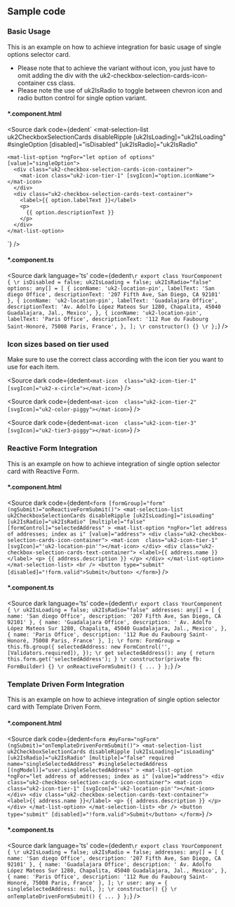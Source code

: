 <!-- Custom-MDX-Documentation.mdx -->

<IntroductionLayout></IntroductionLayout>


## Sample code

### Basic Usage
  <p>
  This is an example on how to achieve integration for basic usage of single options selector card.
  </p>
  <ul>
    <li>
      Please note that to achieve the variant without icon, you just have to omit adding the div with the uk2-checkbox-selection-cards-icon-container css class.
    </li>
    <li>
      Please note the use of uk2IsRadio to toggle between chevron icon and radio button control for single option variant.
    </li>
  </ul>

#### *.component.html
<Source
  dark
  code={dedent`
  <mat-selection-list
    uk2CheckboxSelectionCards
    disableRipple
    [uk2IsLoading]="uk2IsLoading"
    #singleOption
    [disabled]="isDisabled"
    [uk2IsRadio]="uk2IsRadio"
  >
    <mat-list-option *ngFor="let option of options" [value]="singleOption">
      <div class="uk2-checkbox-selection-cards-icon-container">
        <mat-icon class="uk2-icon-tier-1" [svgIcon]="option.iconName"></mat-icon>
      </div>
      <div class="uk2-checkbox-selection-cards-text-container">
        <label>{{ option.labelText }}</label>
        <p>
          {{ option.descriptionText }}
        </p>
      </div>
    </mat-list-option>
  </mat-selection-list>
  `}
/>
<br/>


#### *.component.ts
<Source
  dark
  language='ts'
  code={dedent`
    \r
    export class YourComponent {
      \r
      isDisabled = false;
      uk2IsLoading = false;
      uk2IsRadio="false"
      options: any[] = [
        {
          iconName: 'uk2-location-pin',
          labelText: 'San diego Office',
          descriptionText: '207 Fifth Ave, San Diego, CA 92101'
        },
        {
          iconName: 'uk2-location-pin',
          labelText: 'Guadalajara Office',
          descriptionText: 'Av. Adolfo López Mateos Sur 1280, Chapalita, 45040 Guadalajara, Jal., Mexico',
        },
        {
          iconName: 'uk2-location-pin',
          labelText: 'Paris Office',
          descriptionText: '112 Rue du Faubourg Saint-Honoré, 75008 Paris, France',
        },
      ];
      \r
      constructor() {}
      \r
    };
  `}
/>


### Icon sizes based on tier used
  <p>
    Make sure to use the correct class according with the icon tier you want to use for each item.
  </p>

<Source
  dark
  code={dedent`
      <mat-icon  class="uk2-icon-tier-1"  [svgIcon]="uk2-x-circle"></mat-icon>
  `}
/>

<Source
  dark
  code={dedent`
      <mat-icon  class="uk2-icon-tier-2"  [svgIcon]="uk2-color-piggy"></mat-icon>
  `}
/>


<Source
  dark
  code={dedent`
      <mat-icon  class="uk2-icon-tier-3"  [svgIcon]="uk2-tier3-piggy"></mat-icon>
  `}
/>


### Reactive Form Integration
  <p>
  This is an example on how to achieve integration of single option selector card with Reactive Form.
  </p>

#### *.component.html
<Source
  dark
  code={dedent`
    <form [formGroup]="form" (ngSubmit)="onReactiveFormSubmit()">
      <mat-selection-list
        uk2CheckboxSelectionCards
        disableRipple
        [uk2IsLoading]="isLoading"
        [uk2IsRadio]="uk2IsRadio"
        [multiple]="false"
        [formControl]="selectedAddress"
      >
        <mat-list-option *ngFor="let address of addresses; index as i" [value]="address">
          <div class="uk2-checkbox-selection-cards-icon-container">
            <mat-icon  class="uk2-icon-tier-1" [svgIcon]="'uk2-location-pin'"></mat-icon>
          </div>
          <div class="uk2-checkbox-selection-cards-text-container">
            <label>{{ address.name }}</label>
            <p>
              {{ address.description }}
            </p>
          </div>
        </mat-list-option>
      </mat-selection-list>
      <br />
      <button type="submit" [disabled]="!form.valid">Submit</button>
    </form>
  `}
/>



#### *.component.ts
<Source
  dark
  language='ts'
  code={dedent`
  \r
  export class YourComponent {
    \r
    uk2IsLoading = false;
    uk2IsRadio="false"
    addresses: any[] = [
      {
        name: 'San diego Office',
        description: '207 Fifth Ave, San Diego, CA 92101'
      },
      {
        name: 'Guadalajara Office',
        description: ' Av. Adolfo López Mateos Sur 1280, Chapalita, 45040 Guadalajara, Jal., Mexico',
      },
      {
        name: 'Paris Office',
        description: '112 Rue du Faubourg Saint-Honoré, 75008 Paris, France'
      },
    ];
    \r
    form: FormGroup = this.fb.group({
      selectedAddress: new FormControl('', [Validators.required]),
    });
    \r
    get selectedAddress(): any {
      return this.form.get('selectedAddress');
    }
    \r
    constructor(private fb: FormBuilder) {}
    \r
    onReactiveFormSubmit() {
      ...
    }
  };
  `}
/>


### Template Driven Form Integration
  <p>
  This is an example on how to achieve integration of single option selector card with Template Driven Form.
  </p>

#### *.component.html
<Source
  dark
  code={dedent`
    <form #myForm="ngForm" (ngSubmit)="onTemplateDrivenFormSubmit()">
      <mat-selection-list
        uk2CheckboxSelectionCards
        disableRipple
        [uk2IsLoading]="isLoading"
        [uk2IsRadio]="uk2IsRadio"
        [multiple]="false"
        required
        name="singleSelectedAddress"
        #singleSelectedAddress
        [(ngModel)]="user.singleSelectedAddress"
      >
        <mat-list-option *ngFor="let address of addresses; index as i" [value]="address">
          <div class="uk2-checkbox-selection-cards-icon-container">
            <mat-icon  class="uk2-icon-tier-1" [svgIcon]="'uk2-location-pin'"></mat-icon>
          </div>
          <div class="uk2-checkbox-selection-cards-text-container">
            <label>{{ address.name }}</label>
            <p>
              {{ address.description }}
            </p>
          </div>
        </mat-list-option>
      </mat-selection-list>
      <br />
      <button type="submit" [disabled]="!form.valid">Submit</button>
    </form>
  `}
/>



#### *.component.ts
<Source
  dark
  language='ts'
  code={dedent`
  \r
  export class YourComponent {
    \r
    uk2IsLoading = false;
    uk2IsRadio = false;
    addresses: any[] = [
      {
        name: 'San diego Office',
        description: '207 Fifth Ave, San Diego, CA 92101'
      },
      {
        name: 'Guadalajara Office',
        description: ' Av. Adolfo López Mateos Sur 1280, Chapalita, 45040 Guadalajara, Jal., Mexico',
      },
      {
        name: 'Paris Office',
        description: '112 Rue du Faubourg Saint-Honoré, 75008 Paris, France'
      },
    ];
    \r
    user: any = {
      singleSelectedAddress: null,
    };
    \r
    constructor() {}
    \r
    onTemplateDrivenFormSubmit() {
      ...
    }
  };
  `}
/>
